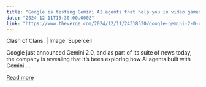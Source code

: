 ```yaml
---
title: "Google is testing Gemini AI agents that help you in video games"
date: "2024-12-11T15:30:00.000Z"
link: "https://www.theverge.com/2024/12/11/24318530/google-gemini-2-0-understand-rules-video-games-genie"
---
```


Clash of Clans. | Image: Supercell
    

  
Google just announced Gemini 2.0, and as part of its suite of news today, the company is revealing that it’s been exploring how AI agents built with Gemini ...

[Read more](https://www.theverge.com/2024/12/11/24318530/google-gemini-2-0-understand-rules-video-games-genie)
